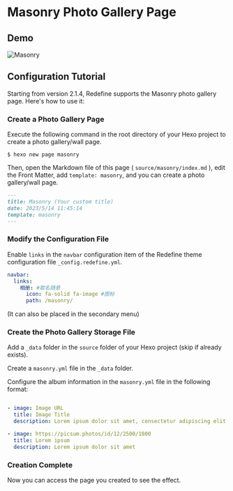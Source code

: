 # Masonry Photo Gallery Page

## Demo

![Masonry](https://evan.beee.top/img/2023/05/14/d5328473c414a7dce7990f70e8b1ec41.png)

## Configuration Tutorial

Starting from version 2.1.4, Redefine supports the Masonry photo gallery page. Here's how to use it:


<Steps>

### Create a Photo Gallery Page

Execute the following command in the root directory of your Hexo project to create a photo gallery/wall page.

```shell
$ hexo new page masonry
```

Then, open the Markdown file of this page ( `source/masonry/index.md` ), edit the Front Matter, add `template: masonry`, and you can create a photo gallery/wall page.

```markdown filename="source/masonry/index.md" {4}
---
title: Masonry (Your custom title)
date: 2023/5/14 11:45:14
template: masonry
---
```

### Modify the Configuration File

Enable `links` in the `navbar` configuration item of the Redefine theme configuration file `_config.redefine.yml`.

```yaml filename="_config.redefine.yml" {3-5}
navbar:
  links:
    相册: #取名随意
      icon: fa-solid fa-image #图标
      path: /masonry/
```

(It can also be placed in the secondary menu)

### Create the Photo Gallery Storage File

Add a `_data` folder in the `source` folder of your Hexo project (skip if already exists).

Create a `masonry.yml` file in the `_data` folder.

Configure the album information in the `masonry.yml` file in the following format:

```yaml filename="source/_data/masonry.yml"

- image: Image URL
  title: Image Title
  description: Lorem ipsum dolor sit amet, consectetur adipiscing elit. Donec euismod

- image: https://picsum.photos/id/12/2500/1800
  title: Lorem ipsum
  description: Lorem ipsum dolor sit amet

```

### Creation Complete

Now you can access the page you created to see the effect.

</Steps>
